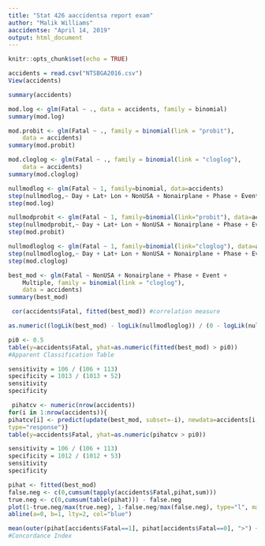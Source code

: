 ---
title: "Stat 426 aaccidentsa report exam"
author: "Malik Williams"
aaccidentse: "April 14, 2019"
output: html_document
---

```{r setup, include=FALSE}
knitr::opts_chunk$set(echo = TRUE)
```

```{r}
accidents = read.csv("NTSBGA2016.csv")
View(accidents)
```

```{r}
summary(accidents)
```

```{r}
mod.log <- glm(Fatal ~ ., data = accidents, family = binomial)
summary(mod.log)
```

```{r}
mod.probit <- glm(Fatal ~ ., family = binomial(link = "probit"), 
    data = accidents)
summary(mod.probit)
```
```{r}
mod.cloglog <- glm(Fatal ~ ., family = binomial(link = "cloglog"), 
    data = accidents)
summary(mod.cloglog)
```

```{r}
nullmodlog <- glm(Fatal ~ 1, family=binomial, data=accidents)
step(nullmodlog,~ Day + Lat+ Lon + NonUSA + Nonairplane + Phase + Event + Personal + Multiple, direction="forward")
step(mod.log)
```

```{r}
nullmodprobit <- glm(Fatal ~ 1, family=binomial(link="probit"), data=accidents)
step(nullmodprobit,~ Day + Lat+ Lon + NonUSA + Nonairplane + Phase + Event + Personal + Multiple, direction="forward")
step(mod.probit)
```

```{r}
nullmodloglog <- glm(Fatal ~ 1, family=binomial(link="cloglog"), data=accidents)
step(nullmodloglog,~ Day + Lat+ Lon + NonUSA + Nonairplane + Phase + Event + Personal + Multiple, direction="forward")
step(mod.cloglog)
```
```{r}
best_mod <- glm(Fatal ~ NonUSA + Nonairplane + Phase + Event + 
    Multiple, family = binomial(link = "cloglog"), 
    data = accidents)
summary(best_mod)
```
```{r}
 cor(accidents$Fatal, fitted(best_mod)) #correlation measure
```
```{r}
as.numeric((logLik(best_mod) - logLik(nullmodloglog)) / (0 - logLik(nullmodloglog))) #likelihood measure D
```

```{r}
pi0 <- 0.5
table(y=accidents$Fatal, yhat=as.numeric(fitted(best_mod) > pi0)) 
#Apparent Classification Table
```
```{r}
sensitivity = 106 / (106 + 113) 
specificity = 1013 / (1013 + 52)
sensitivity
specificity
```
```{r}
 pihatcv <- numeric(nrow(accidents))
for(i in 1:nrow(accidents)){
pihatcv[i] <- predict(update(best_mod, subset=-i), newdata=accidents[i,],
type="response")}
table(y=accidents$Fatal, yhat=as.numeric(pihatcv > pi0))
```
```{r}
sensitivity = 106 / (106 + 113) 
specificity = 1012 / (1012 + 53)
sensitivity
specificity
```

```{r}
pihat <- fitted(best_mod)
false.neg <- c(0,cumsum(tapply(accidents$Fatal,pihat,sum)))
true.neg <- c(0,cumsum(table(pihat))) - false.neg
plot(1-true.neg/max(true.neg), 1-false.neg/max(false.neg), type="l", main="ROC Curve", xlab="1 - Specificity", ylab="Sensitivity", asp=1)
abline(a=0, b=1, lty=2, col="blue")
```
```{r}
mean(outer(pihat[accidents$Fatal==1], pihat[accidents$Fatal==0], ">") + 0.5 * outer(pihat[accidents$Fatal==1], pihat[accidents$Fatal==0], "=="))
#Concordance Index
```


